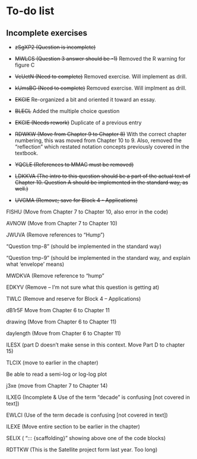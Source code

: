 # To-do list

## Incomplete exercises

- ~~zSgXP2 (Question is incomplete)~~ 

- ~~MWLCS (Question 3 answer should be -1)~~ Removed the R warning for figure C 

- ~~VcUetN (Need to complete)~~ Removed exercise. Will implement as drill. 

- ~~kUmsBG (Need to complete)~~ Removed exercise. Will implment as drill. 

- ~~EKCIE~~ Re-organized a bit and oriented it toward an essay. 

- ~~BLECL~~ Added the multiple choice question 

- ~~EKCIE (Needs rework)~~ Duplicate of a previous entry

- ~~RDWKW (Move from Chapter 9 to Chapter 8)~~  With the correct chapter numbering, this was moved from Chapter 10 to 9. Also, removed the "reflection" which restated notation concepts previously covered in the textbook.

- ~~YQCLE (References to MMAC must be removed)~~ 

- ~~LDKKVA (The intro to this question should be a part of the actual text of Chapter 10. Question A should be implemented in the standard way, as well.)~~

- ~~UVGMA (Remove; save for Block 4 - Applications)~~ 

FISHU (Move from Chapter 7 to Chapter 10, also error in the code) 

AVNOW (Move from Chapter 7 to Chapter 10) 

JWUVA (Remove references to “Hump”) 

“Question tmp-8” (should be implemented in the standard way) 

“Question tmp-9” (should be implemented in the standard way, and explain what ‘envelope’ means) 

MWDKVA (Remove reference to “hump” 

EDKYV (Remove – I’m not sure what this question is getting at) 

TWLC (Remove and reserve for Block 4 – Applications) 

dB1r5F Move from Chapter 6 to Chapter 11 

drawing (Move from Chapter 6 to Chapter 11) 

daylength (Move from Chapter 6 to Chapter 11) 

ILESX (part D doesn’t make sense in this context. Move Part D to chapter 15) 

TLCIX (move to earlier in the chapter) 

Be able to read a semi-log or log-log plot 

j3xe (move from Chapter 7 to Chapter 14) 

ILXEG (Incomplete & Use of the term “decade” is confusing [not covered in text]) 

EWLCI (Use of the term decade is confusing [not covered in text]) 

ILEXE (Move entire section to be earlier in the chapter) 

SELIX ( “::: {scaffolding}” showing above one of the code blocks) 

RDTTKW (This is the Satellite project form last year. Too long) 

 
